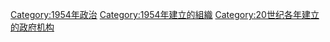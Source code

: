 {{Cat topic in year|topic=建立政府機構|year=1954}}

[[Category:1954年政治|Category:1954年政治]]
[[Category:1954年建立的組織|Category:1954年建立的組織]]
[[Category:20世纪各年建立的政府机构|Category:20世纪各年建立的政府机构]]